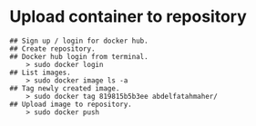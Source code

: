 # Upload container to repository
    ## Sign up / login for docker hub.
    ## Create repository.
    ## Docker hub login from terminal.
        > sudo docker login
    ## List images.
        > sudo docker image ls -a
    ## Tag newly created image.
        > sudo docker tag 819815b5b3ee abdelfatahmaher/
    ## Upload image to repository.
        > sudo docker push 